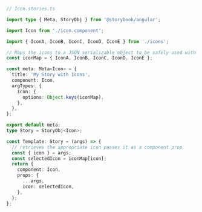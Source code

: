 ```ts
// Icon.stories.ts

import type { Meta, StoryObj } from '@storybook/angular';

import Icon from './icon.component';

import { IconA, IconB, IconC, IconD, IconE } from './icons';

// Maps the icons to a JSON serializable object to be safely used with the argTypes
const iconMap = { IconA, IconB, IconC, IconD, IconE };

const meta: Meta<Icon> = {
  title: 'My Story with Icons',
  component: Icon,
  argTypes: {
    icon: {
      options: Object.keys(iconMap),
    },
  },
};

export default meta;
type Story = StoryObj<Icon>;

const Template: Story = (args) => {
  // retrieves the appropriate icon passes it as a component prop
  const { icon } = args;
  const selectedIcon = iconMap[icon];
  return {
    component: Icon,
    props: {
      ...args,
      icon: selectedIcon,
    },
  };
};
```
